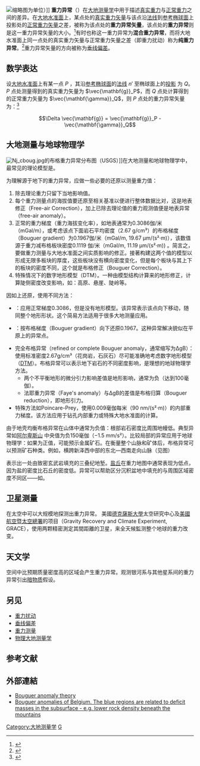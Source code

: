 {{Distinguish|重力扰动}}[[File:EGM2008_gravity_anomaly_map.svg|缩略图]]为单位）]]
'''重力异常'''（{{Lang-en|Gravity anomaly}}）在[[大地测量学|大地测量学]]中用于描述[[重力|真实重力]]与[[正常重力|正常重力]]之间的差异。在[[大地水准面|大地水准面]]上，某点处的[[重力|真实重力矢量]]与该点沿[[法线|法线]]到[[参考椭球面|参考椭球面]]上投影处的[[正常重力|正常重力矢量]]之差，被称为该点处的'''重力异常矢量'''，该点处的'''重力异常'''则是这一重力异常矢量的大小。<ref>{{Cite book|title=Physical Geodesy|last=Sneeuw|first=Nico|publisher=Institute of Geodesy Universität Stuttgart|year=2006|isbn=|location=|pages=102-103|url=https://www.gis.uni-stuttgart.de/lehre/campus-docs/LNErdm.pdf|access-date=2020-04-02|archive-url=https://web.archive.org/web/20200413023934/https://www.gis.uni-stuttgart.de/lehre/campus-docs/LNErdm.pdf|archive-date=2020-04-13|dead-url=yes}}</ref>有时也称这一重力异常为'''混合重力异常'''，而将大地水准面上同一点处的真实重力矢量与正常重力矢量之差（即重力扰动）称为'''纯重力异常'''。<ref name=":0">{{Cite book|title=地球形状及外部重力场|author=宁津生|publisher=测绘出版社|year=1981|isbn=|location=|pages=243-249|authorlink=宁津生|editor=管泽霖|first=}}</ref>重力异常矢量的方向被称为[[垂线偏差|垂线偏差]]。

== 数学表达 ==
设[[大地水准面|大地水准面]]上有某一点 <math>P</math> ，其沿[[参考椭球面|参考椭球面]]的[[法线|法线]] <math>n'</math> 至椭球面上的[[投影|投影]] 为 <math>Q</math>。 <math>P</math> 点处测量得到的真实重力矢量为 <math>\vec{\mathbf{g}}_P</math>，而 <math>Q</math> 点处计算得到的正常重力矢量为 <math>\vec{\mathbf{\gamma}}_Q</math>，则 <math>P</math> 点处的重力异常矢量为：<ref>{{Cite book|chapter=|url=https://www.springer.com/gp/book/9783211274675|publisher=Springer-Verlag|date=2005|location=Wien|isbn=978-3-211-27467-5|language=en|first=Bernhard|last=Hofmann-Wellenhof|first2=Helmut|last2=Moritz|title=Physical Geodesy|year=|pages=|access-date=2020-06-13|archive-date=2020-06-13|archive-url=https://web.archive.org/web/20200613072411/https://www.springer.com/gp/book/9783211274675|dead-url=no}}</ref>

:<math>\Delta \vec{\mathbf{g}} = \vec{\mathbf{g}}_P - \vec{\mathbf{\gamma}}_Q  </math>

== 大地测量与地球物理学 ==
[[File:Nj_cboug.jpg|thumb]]的布格重力异常分布图（USGS）]]在大地测量和地球物理学中，最常见的理论模型是{{tsl|en|WGS84#WGS84|椭球表面重力}}。

为理解源于地下的重力异常，应做一些必要的还原以测量重力值：
# 除去理论重力只留下当地影响值。
# 每个重力测量点的海拔值要还原至相关基准以便进行整体数据比对，这是地表修正（Free-air Correction），加上已除去理论值的重力观测值便是地表异常（free-air anomaly）。
# 正常的重力梯度（重力海拔变化率），如地表通常为0.3086伽/米（mGal/m），或考虑该点下面岩石平均密度（2.67 g/cm³）的布格梯度（Bouguer gradient）为0.1967伽/米（mGal/m, 19.67 µm/(s²·m)），该数值源于重力减布格板块密度0.1119 伽/米（mGal/m, 11.19 µm/(s²·m)) 。简言之，要做重力测量与大地水准面之间实质影响的修正。接著构建这两个值的模型以形成无限多板块的厚度，这些板块没有横向密度变化，但是每个板块与其上下的板块的密度不同，这个就是布格修正（Bouguer Correction）。
# 特殊情况下的数字地形模型（DTM）。一种由模型结构计算来的地形修正，计算陡侧密度改变影响，如：高原、悬崖、陡岭等。
因如上还原，使用不同方法：
* {{tsl|en|Free-air_anomaly|自由空间重力异常}}：应用正常梯度0.3086，但是没有地形模型。该异常表示该点向下移动，随同整个地形形状。这个简易方法适用于很多大地测量应用。
* {{tsl|en|Bouguer_anomaly|简单布格异常}}：按布格梯度（Bouguer gradient）向下还原0.1967。这种异常解决貌似在平原上的异常点。
* 完全布格异常（refined or complete Bouguer anomaly，通常缩写为ΔgB）：使用标准密度2.67g/cm³（花岗岩，石灰石）尽可能准确地考虑数字地形模型（[[数字地面模型|DTM]]）。布格异常可以表示地下岩石的不同密度影响，是理想的地球物理学方法。
** 两个不平衡地形的微分引力影响差值是地形影响，通常为负（达到100毫伽）。
** 法耶重力异常（Faye's anomaly）与ΔgB的差值是布格归算（Bouguer reduction），即地形引力。
* 特殊方法如Poincare-Prey，使用0.009毫伽每米（90 nm/(s²·m)）的内部重力梯度。该方法应用于钻孔内部重力或特殊大地水准面的计算。



由于地壳均衡布格异常在山体中通常为负值：根部岩石密度比周围地幔低。典型异常如[http://en.wikipedia.org/wiki/Central_Alps 阿尔卑斯山] {{Wayback|url=http://en.wikipedia.org/wiki/Central_Alps |date=20200503091936 }}中央值为负150毫伽（−1.5 mm/s²）。比较局部的异常应用于地球物理学：如果为正值，可能预示金属矿石。在衡量整个山脉和矿体后，布格异常可以预测矿石种类。例如，横跨新泽西中部的东北—西南走向山脉（见图）

表示出一处由致密玄武岩填充的三叠纪地堑。[[盐丘|盐丘]]在重力地图中通常表现为低点，因为盐的密度比石丘的密度低。异常可以帮助区分沉积盆地中填充的与周围区域密度不同区——如{{link-en|英國與愛爾蘭的重力異常分布|Gravity anomalies of Britain and Ireland}}。

== 卫星测量==
在太空中可以大规模地探测出重力异常。 美國[[德克薩斯大學|德克薩斯大學]]太空研究中心及[[美國航空暨太空總署|美國航空暨太空總署]]的{{tsl|en|Gravity_Recovery_and_Climate_Experiment|重力復原及氣候實驗}}项目（Gravity Recovery and Climate Experiment, GRACE），使用两颗精密測定其間距離的卫星，来全天候監测整个地球的重力改变。

== 天文学 ==
空间中比预期质量密度高的区域会产生重力异常。观测银河系与其他星系间的重力异常引出[[暗物质|暗物质]]假设。

== 另见 ==
*[[重力扰动|重力扰动]]
*[[垂线偏差|垂线偏差]]
*[[重力测量|重力测量]]
*[[物理大地测量学|物理大地测量学]]

== 参考文献 ==
{{Reflist}}

== 外部連結 ==
* [https://web.archive.org/web/20090113202619/http://seis.natsci.csulb.edu/grannell/secondgravity.html Bouguer anomaly theory]
* [https://web.archive.org/web/20040902162252/http://www.astro.oma.be/D1/GRAVIMETRY/gravboug.html Bouguer anomalies of Belgium. The blue regions are related to deficit masses in the subsurface - e.g. lower rock density beneath the mountains]
{{物理大地测量学}}
[[Category:大地测量学|Category:大地测量学]]
[[Category:地球物理学|G]]